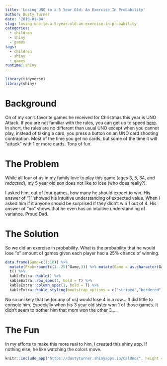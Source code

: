 ```yaml
---
title: 'Losing UNO to a 5 Year Old: An Exercise In Probability'
author: Dusty Turner
date: '2019-01-04'
slug: losing-uno-to-a-5-year-old-an-exercise-in-probability
categories:
  - children
  - shiny
  - games
tags:
  - children
  - shiny
  - games
runtime: shiny
---
```


```r
library(tidyverse)
library(shiny)
```


# Background

On of my son's favorite games he received for Christmas this year is UNO Attack.  If you are not familiar with the rules, you can get up to speed [here](https://en.wikipedia.org/wiki/Uno_Attack).  In short, the rules are no different than usual UNO except when you cannot play, instead of taking a card, you press a button on an UNO card shooting contraption.  Most of the time you get no cards, but some of the time it will "attack" with 1 or more cards.  Tons of fun.

# The Problem

While all four of us in my family love to play this game (ages 3, 5, 34, and *redacted*), my 5 year old son does not like to lose (who does really?).

I asked him, out of four games, how many he should expect to win.  His answer of "1" showed his intuitive understanding of expected value.  When I asked him if it anyone should be surprised if they didn't win 1 out of 4.  His answer of "no" shows that he even has an intuitive understanding of variance.  Proud Dad.

# The Solution

So we did an exercise in probability.  What is the probability that he would lose "x" amount of games given each player had a 25% chance of winning.

```r
data.frame(Game=c(1:10)) %>%
  mutate(Prob=round(c(1-.25)^Game,3)) %>% mutate(Game = as.character(Game)) %>%
  t() %>% 
  kableExtra::kable() %>% 
  kableExtra::row_spec(1, bold = T) %>%
  kableExtra::column_spec(1, bold = T) %>%
  kableExtra::kable_styling(bootstrap_options = c("striped","bordered"), full_width = F, position = "center")

```

No so unlikely that he (or any of us) would lose 4 in a row...  It did little to console him.  Especially when his 3 year old sister won 1 of those games.  It didn't seem to bother him that mom won the other 3....

# The Fun

In my efforts to make this more real to him, I created this shiny app.  If nothing else, he like watching the colors move.

<center>
```r
knitr::include_app("https://dustyturner.shinyapps.io/CalUno/", height = "650px")
```
</center>




<!-- ```{r, echo=FALSE} -->
<!-- unovec = data.frame(winner = as.factor(floor(runif(10000,0,4))+1)) -->

<!-- ui <- fluidPage( -->
<!--   fluidRow( -->
<!--     column(12, align="center", -->

<!--          sliderInput("bins", -->
<!--                      label = h3("UNO Games Played"), -->
<!--                      min = 2, max = 100, value = 2, -->
<!--                      animate = TRUE), -->
<!--         # numericInput("bins", -->
<!--         #   h3("Games Played"), -->
<!--         #   value = 1), -->
<!--          plotOutput("distPlot"), -->
<!--          tableOutput("mytable") -->
<!--    ) -->
<!-- ) -->
<!-- ) -->
<!-- server <- function(input, output) { -->
<!--   data = reactive({ -->
<!--     val = unovec %>% filter(row_number()<=input$bins) -->
<!--     return(val) -->
<!--   }) -->

<!--   data2 = reactive({ -->
<!--     val = data() %>% group_by(winner) %>% summarise(n = n()) -->
<!--     return(val) -->
<!--   }) -->

<!--    output$distPlot <- renderPlot({ -->
<!--         data() %>%  -->
<!--           ggplot(aes(x=winner, fill = winner)) + -->
<!--        geom_dotplot(stat = "count", dotsize = .5) + -->
<!--        # geom_histogram(stat = "count") + -->
<!--        theme(legend.position="none") + -->
<!--        annotate("text", x = 1, y = -.1, label = paste(data2()[1,2], "Wins")) + -->
<!--        annotate("text", x = 2, y = -.1, label = paste(data2()[2,2], "Wins")) + -->
<!--        annotate("text", x = 3, y = -.1, label = paste(data2()[3,2], "Wins")) + -->
<!--        annotate("text", x = 4, y = -.1, label = paste(data2()[4,2], "Wins")) + -->
<!--        theme(axis.text.x = element_text(size=20), plot.title = element_text(size = 20)) + -->
<!--        labs(title="Number of Games Won by Each Player", x = "Player Number", y = "Wins", caption = "One Dot Equals One Win") -->
<!--      }) -->

<!--   output$mytable = renderTable({ -->

<!--     this = data2() %>% t() -->
<!--     colnames(this) = this[1,] -->
<!--     this = this[-1,] %>% t() %>% as.data.frame() %>% mutate_all(as.character) -->


<!--     colmat = matrix(c(1,2,3,4,"Cal","Reese","Mom","Dad"), byrow = TRUE, nrow = 2) -->
<!--     colnames(colmat) = colmat[1,] -->
<!--     colmat = colmat[-1,] -->
<!--     colmat = colmat %>% t() %>% as.data.frame() %>% mutate_all(as.character) -->

<!--     thenext = this %>% bind_rows(colmat) -->
<!--     colnames(thenext) = thenext[2,] -->
<!--     thenext = thenext[-2,] -->

<!--     thenext[is.na(thenext)] <- 0 -->

<!--     return(thenext) -->
<!--   }) -->
<!-- } -->
<!-- shinyApp(ui = ui, server = server, options = list(height = 800)) -->
<!-- ``` -->


